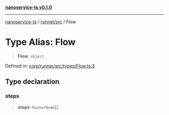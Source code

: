 [**nanoservice-ts v0.1.0**](/docs/ref/README)

***

[nanoservice-ts](/docs/ref/README) / [runner/src](/docs/ref/runner/src/README) / Flow

# Type Alias: Flow

> **Flow**: `object`

Defined in: [core/runner/src/types/Flow.ts:3](https://github.com/deskree-inc/nanoservice-ts/blob/ba7c322d2df8c8713881891584f33c6c7ed154ba/core/runner/src/types/Flow.ts#L3)

## Type declaration

### steps

> **steps**: `RunnerNode`[]

